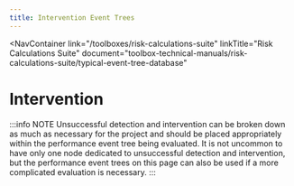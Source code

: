```yaml
---
title: Intervention Event Trees
---
```



<NavContainer
  link="/toolboxes/risk-calculations-suite"
  linkTitle="Risk Calculations Suite"
  document="toolbox-technical-manuals/risk-calculations-suite/typical-event-tree-database"
></NavContainer>

# Intervention

:::info NOTE
Unsuccessful detection and intervention can be broken down as much as necessary for the project and should be placed appropriately
within the performance event tree being evaluated. It is not uncommon to have only one node dedicated to unsuccessful detection and
intervention, but the performance event trees on this page can also be used if a more complicated evaluation is necessary.
:::

<FigureNoRef 
    src="/figures/toolbox-technical-manuals/risk-calculations-suite/typical-event-tree-database/v1.1/Intervention-1.png" 
    alt="Intervention event tree" />

<FigureNoRef 
    src="/figures/toolbox-technical-manuals/risk-calculations-suite/typical-event-tree-database/v1.1/Intervention-2.png" 
    alt="Intervention event tree" />
